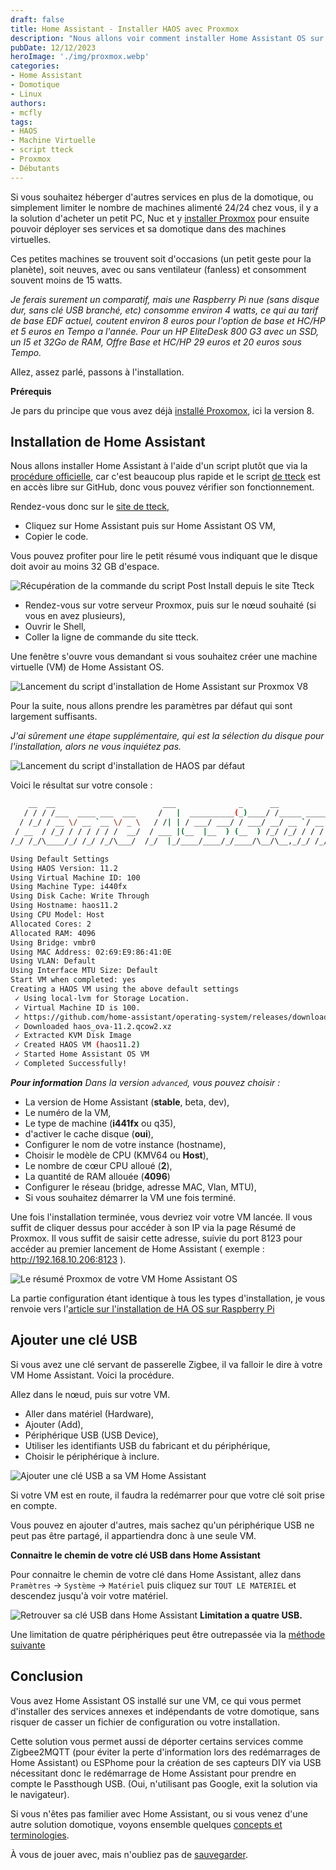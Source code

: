 ```yaml
---
draft: false
title: Home Assistant - Installer HAOS avec Proxmox
description: "Nous allons voir comment installer Home Assistant OS sur Proxmox dans une machine virtuelle (VM)"
pubDate: 12/12/2023
heroImage: './img/proxmox.webp'
categories: 
- Home Assistant
- Domotique
- Linux
authors: 
- mcfly
tags:
- HAOS
- Machine Virtuelle
- script tteck
- Proxmox
- Débutants
---
```

Si vous souhaitez héberger d'autres services en plus de la domotique, ou simplement limiter le nombre de machines alimenté 24/24 chez vous, il y a la solution d'acheter un petit PC, Nuc et y [installer Proxmox](/blog/proxmox_installation) pour ensuite pouvoir déployer ses services et sa domotique dans des machines virtuelles.

Ces petites machines se trouvent soit d'occasions (un petit geste pour la planète), soit neuves, avec ou sans ventilateur (fanless) et consomment souvent moins de 15 watts.

*Je ferais surement un comparatif, mais une Raspberry Pi nue (sans disque dur, sans clé USB branché, etc) consomme environ 4 watts, ce qui au tarif de base EDF actuel, coutent environ 8 euros pour l'option de base et HC/HP et 5 euros en Tempo a l'année.*
*Pour un HP EliteDesk 800 G3 avec un SSD, un I5 et 32Go de RAM, Offre Base et HC/HP 29 euros et 20 euros sous Tempo.*


Allez, assez parlé, passons à l'installation.

**Prérequis**

Je pars du principe que vous avez déjà [installé Proxomox](/blog/proxmox_installation), ici la version 8.


## Installation de Home Assistant

Nous allons installer Home Assistant à l'aide d'un script plutôt que via la [procédure officielle](https://www.home-assistant.io/installation/linux), car c'est beaucoup plus rapide et le script [de tteck](https://tteck.github.io/Proxmox/) est en accès libre sur GitHub, donc vous pouvez vérifier son fonctionnement.

Rendez-vous donc sur le [site de tteck](https://tteck.github.io/Proxmox/), 
* Cliquez sur Home Assistant puis sur Home Assistant OS VM,
* Copier le code.

Vous pouvez profiter pour lire le petit résumé vous indiquant que le disque doit avoir au moins 32 GB d'espace.

![Récupération de la commande du script Post Install depuis le site Tteck](./img/tteck_copy_commande.gif "Récupération de la commande du script Post Install depuis le site Tteck")

* Rendez-vous sur votre serveur Proxmox, puis sur le nœud souhaité (si vous en avez plusieurs),
* Ouvrir le Shell,
* Coller la ligne de commande du site tteck.

Une fenêtre s'ouvre vous demandant si vous souhaitez créer une machine virtuelle (VM) de Home Assistant OS.

![Lancement du script d'installation de Home Assistant sur Proxmox V8](./img/lancement_script_haos_proxmox_v8.gif  "Lancement du script d'installation de Home Assistant sur Proxmox V8")

Pour la suite, nous allons prendre les paramètres par défaut qui sont largement suffisants.

*J'ai sûrement une étape supplémentaire, qui est la sélection du disque pour l'installation, alors ne vous inquiétez pas.*

![Lancement du script d'installation de HAOS par défaut](./img/lancement_script_haos_defaut.gif "Lancement du script d'installation de HAOS par défaut")

Voici le résultat sur votre console :
```bash
    __  __                        ___              _      __              __     ____  _____
   / / / /___  ____ ___  ___     /   |  __________(_)____/ /_____ _____  / /_   / __ \/ ___/
  / /_/ / __ \/ __ `__ \/ _ \   / /| | / ___/ ___/ / ___/ __/ __ `/ __ \/ __/  / / / /\__ \
 / __  / /_/ / / / / / /  __/  / ___ |(__  |__  ) (__  ) /_/ /_/ / / / / /_   / /_/ /___/ /
/_/ /_/\____/_/ /_/ /_/\___/  /_/  |_/____/____/_/____/\__/\__,_/_/ /_/\__/   \____//____/

Using Default Settings
Using HAOS Version: 11.2
Using Virtual Machine ID: 100
Using Machine Type: i440fx
Using Disk Cache: Write Through
Using Hostname: haos11.2
Using CPU Model: Host
Allocated Cores: 2
Allocated RAM: 4096
Using Bridge: vmbr0
Using MAC Address: 02:69:E9:86:41:0E
Using VLAN: Default
Using Interface MTU Size: Default
Start VM when completed: yes
Creating a HAOS VM using the above default settings
 ✓ Using local-lvm for Storage Location.
 ✓ Virtual Machine ID is 100.
 ✓ https://github.com/home-assistant/operating-system/releases/download/11.2/haos_ova-11.2.qcow2.xz
 ✓ Downloaded haos_ova-11.2.qcow2.xz
 ✓ Extracted KVM Disk Image
 ✓ Created HAOS VM (haos11.2)
 ✓ Started Home Assistant OS VM
 ✓ Completed Successfully!
```
_**Pour information** Dans la version `advanced`, vous pouvez choisir :_
* La version de Home Assistant (**stable**, beta, dev),
* Le numéro de la VM,
* Le type de machine (**i441fx** ou q35),
* d'activer le cache disque (**oui**),
* Configurer le nom de votre instance (hostname),
* Choisir le modèle de CPU (KMV64 ou **Host**),
* Le nombre de cœur CPU alloué (**2**),
* La quantité de RAM allouée (**4096**)
* Configurer le réseau (bridge, adresse MAC, Vlan, MTU),
* Si vous souhaitez démarrer la VM une fois terminé.

Une fois l'installation terminée, vous devriez voir votre VM lancée. Il vous suffit de cliquer dessus pour accéder à son IP via la page Résumé de Proxmox.
Il vous suffit de saisir cette adresse, suivie du port 8123 pour accéder au premier lancement de Home Assistant ( exemple : http://192.168.10.206:8123 ).

![Le résumé Proxmox de votre VM Home Assistant OS](./img/vm_haos_resume.png "Le résumé Proxmox de votre VM Home Assistant OS")


La partie configuration étant identique à tous les types d'installation, je vous renvoie vers l'[article sur l'installation de HA OS sur Raspberry Pi](/blog/ha_haos_installation/#Première-configuration)

## Ajouter une clé USB

Si vous avez une clé servant de passerelle Zigbee, il va falloir le dire à votre VM Home Assistant. Voici la procédure.

Allez dans le nœud, puis sur votre VM.
* Aller dans matériel (Hardware),
* Ajouter (Add),
* Périphérique USB (USB Device),
* Utiliser les identifiants USB du fabricant et du périphérique,
* Choisir le périphérique à inclure.

![Ajouter une clé USB a sa VM Home Assistant](./img/ajouter_usb_vm_proxmox_v8.gif)

Si votre VM est en route, il faudra la redémarrer pour que votre clé soit prise en compte.

Vous pouvez en ajouter d'autres, mais sachez qu'un périphérique USB ne peut pas être partagé, il appartiendra donc à une seule VM.

**Connaitre le chemin de votre clé USB dans Home Assistant**

Pour connaitre le chemin de votre clé dans Home Assistant, allez dans `Pramètres` -> `Système` -> `Matériel` puis cliquez sur `TOUT LE MATERIEL` et descendez jusqu'à voir votre matériel.

![Retrouver sa clé USB dans Home Assistant](./img/rechercher_usb_vm_home_assistant.gif) 
**Limitation a quatre USB.**

Une limitation de quatre périphériques peut être outrepassée via la [méthode suivante](https://forum.proxmox.com/threads/limit-for-usb-devices.89774/)

## Conclusion

Vous avez Home Assistant OS installé sur une VM, ce qui vous permet d'installer des services annexes et indépendants de votre domotique, sans risquer de casser un fichier de configuration ou votre installation.

Cette solution vous permet aussi de déporter certains services comme Zigbee2MQTT (pour éviter la perte d'information lors des redémarrages de Home Assistant) ou ESPhome pour la création de ses capteurs DIY via USB nécessitant donc le redémarrage de Home Assistant pour prendre en compte le Passthough USB. (Oui, n'utilisant pas Google, exit la solution via le navigateur).

Si vous n'êtes pas familier avec Home Assistant, ou si vous venez d'une autre solution domotique, voyons ensemble quelques [concepts et terminologies](/blog/ha_concepts_terminologie).

À vous de jouer avec, mais n'oubliez pas de [sauvegarder](/blog/ha_backups).